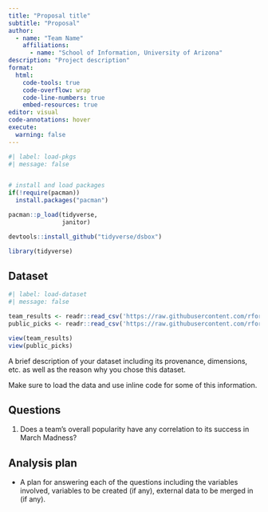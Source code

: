 ```yaml
---
title: "Proposal title"
subtitle: "Proposal"
author: 
  - name: "Team Name"
    affiliations:
      - name: "School of Information, University of Arizona"
description: "Project description"
format:
  html:
    code-tools: true
    code-overflow: wrap
    code-line-numbers: true
    embed-resources: true
editor: visual
code-annotations: hover
execute:
  warning: false
---
```


```r
#| label: load-pkgs
#| message: false


# install and load packages
if(!require(pacman))
  install.packages("pacman")

pacman::p_load(tidyverse,
               janitor)

devtools::install_github("tidyverse/dsbox")

library(tidyverse)
```

## Dataset

```r
#| label: load-dataset
#| message: false

team_results <- readr::read_csv('https://raw.githubusercontent.com/rfordatascience/tidytuesday/main/data/2024/2024-03-26/team-results.csv')
public_picks <- readr::read_csv('https://raw.githubusercontent.com/rfordatascience/tidytuesday/main/data/2024/2024-03-26/public-picks.csv')

view(team_results)
view(public_picks)

```

A brief description of your dataset including its provenance, dimensions, etc. as well as the reason why you chose this dataset.

Make sure to load the data and use inline code for some of this information.

## Questions

1.  Does a team's overall popularity have any correlation to its success in March Madness?

## Analysis plan

-   A plan for answering each of the questions including the variables involved, variables to be created (if any), external data to be merged in (if any).
